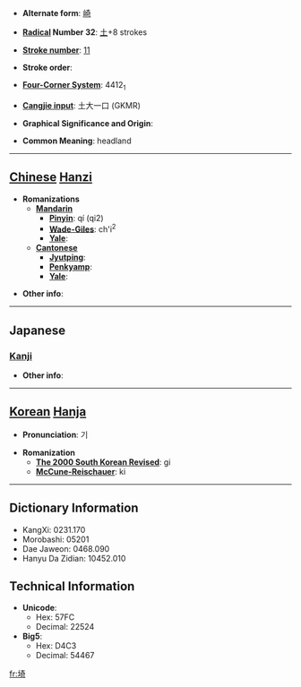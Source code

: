 * '''Alternate form''': [[崎]]

* '''[[Wiktionary:Chinese radical index| Radical]] Number 32''': [[Wiktionary:Chinese radical index 土|土]]+8 strokes

* '''[[Wiktionary:Chinese total strokes index|Stroke number]]''': [[Wiktionary:Chinese total strokes index 11|11]]

* '''Stroke order''': 

* '''[[Wiktionary:Chinese four corner index|Four-Corner System]]''': 4412<sub>1</sub>

* '''[[Wiktionary:Chinese Cangjie index|Cangjie input]]''': 土大一口 (GKMR)

* '''Graphical Significance and Origin''': 

* '''Common Meaning''': headland

----

== [[Chinese]] [[Hanzi]] ==

* '''Romanizations'''
** '''[[Mandarin]]'''
*** '''[[Pinyin]]''': qí (qi2)
*** '''[[Wade-Giles]]''': ch'i<sup>2</sup>
*** '''[[Yale]]''': 
** '''[[Cantonese]]'''
*** '''[[Jyutping]]''':
*** '''[[Penkyamp]]''': 
*** '''[[Yale]]''': 

* '''Other info''': 

----

==Japanese==
===[[Kanji]]===
{{kanji|on readings=[[き]] (ki)|kun readings=[[さき]] (saki)}}

* '''Other info''':  

----

== [[Korean]] [[Hanja]] ==

* '''Pronunciation''': 기

* '''Romanization'''
** '''[[The 2000 South Korean Revised Romanization|The 2000 South Korean Revised]]''': gi
** '''[[McCune-Reischauer]]''': ki

----

== Dictionary Information ==

* KangXi: 0231.170
* Morobashi: 05201
* Dae Jaweon: 0468.090
* Hanyu Da Zidian: 10452.010

== Technical Information ==

* '''Unicode''':
** Hex: 57FC
** Decimal: 22524
* '''Big5''':
** Hex: D4C3
** Decimal: 54467

[[fr:埼]]